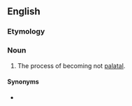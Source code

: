 ==English==

===Etymology===
{{confix|en|dis|palatalize|ation}}

===Noun===
{{en-noun|-}}

# {{lb|en|phonology}} The process of becoming not [[palatal]].

====Synonyms====
* {{l|en|depalatalization}}